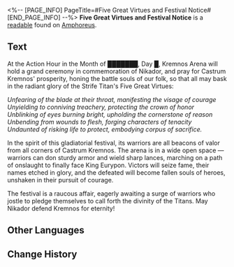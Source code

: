 <%-- [PAGE_INFO]
PageTitle=#Five Great Virtues and Festival Notice#
[END_PAGE_INFO] --%>
{{Readable Infobox
|id           = 445
|partIds      = 190747
|title        = 
|image        = Item Five Great Virtues and Festival Notice.png
|world        = Amphoreus
|parts        = 1
|author       = <!--to be added-->
|description  = Castrum Kremnos' festival notice during the zenith of its glory, expounding on the Strife Titan's five great virtues with grandiose words, while announcing other matters regarding the Kremnos Festival.
|part1        = Five Great Virtues and Festival Notice
|source1      = {{cx|Source missing}}
|characters   = Nikador
|factions     = 
}}
'''Five Great Virtues and Festival Notice''' is a [[readable]] found on [[Amphoreus]].
<!--
==Location==
{{Map Embed|<map name>|<marker id>}}
-->
==Text==
<div align="center">'''{{Size|28|''Festival Notice'' }}'''</div>

At the Action Hour in the Month of ███████, Day █, Kremnos Arena will hold a grand ceremony in commemoration of Nikador, and pray for Castrum Kremnos' prosperity, honing the battle souls of our folk, so that all may bask in the radiant glory of the Strife Titan's Five Great Virtues:

''Unfearing of the blade at their throat, manifesting the visage of courage''<br />
''Unyielding to conniving treachery, protecting the crown of honor''<br />
''Unblinking of eyes burning bright, upholding the cornerstone of reason''<br />
''Unbending from wounds to flesh, forging characters of tenacity''<br />
''Undaunted of risking life to protect, embodying corpus of sacrifice.''

In the spirit of this gladiatorial festival, its warriors are all beacons of valor from all corners of Castrum Kremnos. The arena is in a wide open space &mdash; warriors can don sturdy armor and wield sharp lances, marching on a path of onslaught to finally face King Eurypon. Victors will seize fame, their names etched in glory, and the defeated will become fallen souls of heroes, unshaken in their pursuit of courage.

The festival is a raucous affair, eagerly awaiting a surge of warriors who jostle to pledge themselves to call forth the divinity of the Titans. May Nikador defend Kremnos for eternity!

<!--
==Trivia==
* 
-->
==Other Languages==
{{Other Languages
|en   = Five Great Virtues and Festival Notice
|zhs  = 五大美德与祭典通告
|zht  = 五大美德與祭典通告
|ja   = 五大美徳と祭典の告知
|ko   = 5대 미덕과 제전 공지
|es   = Anuncio sobre las cinco grandes virtudes y el festival
|fr   = Annonce sur les cinq grandes vertus et le festival
|ru   = Пять великих добродетелей и объявление о фестивале
|th   = ประกาศ "คุณธรรมทั้งห้าและงานเทศกาล"
|vi   = Thông Báo Lễ Tế Và Năm Đức Hạnh Cao Quý
|de   = Aushang zum Festival und den fünf hohen Tugenden
|id   = Lima Kebajikan dan Pengumuman Festival
|pt   = As Cinco Grandes Virtudes e Anúncio do Festival
}}

==Change History==
{{Change History|3.0}}
